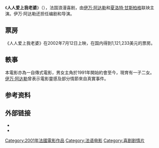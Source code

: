 {{Infobox Film
| name           = 人人爱上我老婆
| image          = <!-- 檔案不存在 Mafemme2.jpg -->
| image_size     = 
| caption        = 
| director       = [[伊万·阿达勒|伊万·阿达勒]]
| producer       = [[克劳德·贝莉|克劳德·贝莉]]
| writer         = [[伊万·阿达勒|伊万·阿达勒]]
| narrator       = 
| starring       = [[伊万·阿达勒|伊万·阿达勒]]<br />[[夏洛特·甘斯柏格|夏洛特·甘斯柏格]]<br />[[特伦斯·思登|特伦斯·思登]]
| music          = 
| cinematography = 
| editing        = 
| distributor    = 
| released       = [[2001年电影|2001年]]
| runtime        = 95分钟
| country        = [[法国电影|法国]]
| language       = [[法语|法语]] 
| budget         = 
| gross          = $5,169,438  <ref name="boxofficemojo.com">http://www.boxofficemojo.com/movies/?id=mywifeisanactress.htm</ref>	 
| preceded_by    = 
| followed_by    = 
}}
《'''人人爱上我老婆'''》（{{lang-fr|Ma Femme est une actrice}}），法国浪漫喜剧，由[[伊万·阿达勒|伊万·阿达勒]]和[[夏洛特·甘斯柏格|夏洛特·甘斯柏格]]联袂主演。伊万·阿达勒还担任编剧和导演。

==票房==
《人人爱上我老婆》在2002年7月12日上映，在国内得到1,121,233美元的票房。

==軼事==
本電影亦為一自傳式電影，男女主角於1991年開始約會至今，現育有一子二女。[[伊万·阿达勒|伊万·阿达勒]]曾表示電影靈感及部分情節來自真實事件。

==参考资料==
{{Reflist}}

==外部链接==
* {{imdb title|id=0269499|title=Ma femme est une actrice}}
*{{mojo title|id=mywifeisanactress|title=My Wife Is an Actress}} 

{{film-stub}}

{{DEFAULTSORT:My Wife Is An Actress}}
[[Category:2001年法國電影作品|Category:2001年法國電影作品]]
[[Category:法语电影|Category:法语电影]]
[[Category:喜剧剧情片|Category:喜剧剧情片]]